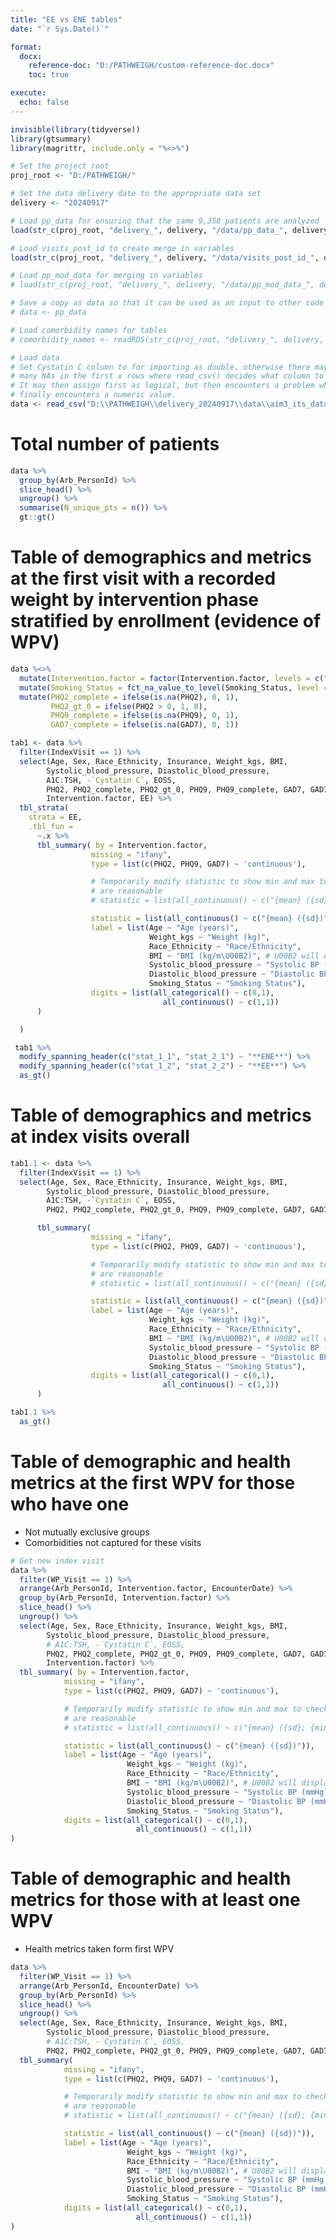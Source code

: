 ```yaml
---
title: "EE vs ENE tables"
date: "`r Sys.Date()`"

format: 
  docx:
    reference-doc: "D:/PATHWEIGH/custom-reference-doc.docx"
    toc: true

execute: 
  echo: false
---
```



```r
invisible(library(tidyverse))
library(gtsummary)
library(magrittr, include.only = "%<>%")
```

```r
# Set the project root
proj_root <- "D:/PATHWEIGH/"

# Set the data delivery date to the appropriate data set
delivery <- "20240917"

# Load pp_data for ensuring that the same 9,358 patients are analyzed
load(str_c(proj_root, "delivery_", delivery, "/data/pp_data_", delivery, ".Rdata"))

# Load visits_post_id to create merge in variables
load(str_c(proj_root, "delivery_", delivery, "/data/visits_post_id_", delivery, ".Rdata"))

# Load pp_mod_data for merging in variables
# load(str_c(proj_root, "delivery_", delivery, "/data/pp_mod_data_", delivery, ".Rdata"))

# Save a copy as data so that it can be used as an input to other code chunks
# data <- pp_data

# Load comorbidity names for tables
# comorbidity_names <- readRDS(str_c(proj_root, "delivery_", delivery, "/data/comorbidity_names_", delivery, ".RDS"))
```

```r
# Load data
# Set Cystatin C column to for importing as double, otherwise there may be too
# many NAs in the first x rows where read_csv() decides what column to assign.
# It may then assign first as logical, but then encounters a problem when it
# finally encounters a numeric value.
data <- read_csv("D:\\PATHWEIGH\\delivery_20240917\\data\\aim3_its_data_20240917.csv")
```

# Total number of patients

```r
data %>%
  group_by(Arb_PersonId) %>%
  slice_head() %>%
  ungroup() %>%
  summarise(N_unique_pts = n()) %>%
  gt::gt()
```

# Table of demographics and metrics at the first visit with a recorded weight by intervention phase stratified by enrollment (evidence of WPV)

```r
data %<>%
  mutate(Intervention.factor = factor(Intervention.factor, levels = c("Control", "Intervention"))) %>%
  mutate(Smoking_Status = fct_na_value_to_level(Smoking_Status, level = "Unknown")) %>%
  mutate(PHQ2_complete = ifelse(is.na(PHQ2), 0, 1),
         PHQ2_gt_0 = ifelse(PHQ2 > 0, 1, 0),
         PHQ9_complete = ifelse(is.na(PHQ9), 0, 1),
         GAD7_complete = ifelse(is.na(GAD7), 0, 1))
```



```r
tab1 <- data %>%
  filter(IndexVisit == 1) %>%
  select(Age, Sex, Race_Ethnicity, Insurance, Weight_kgs, BMI,
        Systolic_blood_pressure, Diastolic_blood_pressure,
        A1C:TSH, -`Cystatin C`, EOSS,
        PHQ2, PHQ2_complete, PHQ2_gt_0, PHQ9, PHQ9_complete, GAD7, GAD7_complete, Smoking_Status,
        Intervention.factor, EE) %>%
  tbl_strata(
    strata = EE,
    .tbl_fun = 
      ~.x %>%
      tbl_summary( by = Intervention.factor,
                  missing = "ifany",
                  type = list(c(PHQ2, PHQ9, GAD7) ~ 'continuous'),

                  # Temporarily modify statistic to show min and max to check data ranges
                  # are reasonable
                  # statistic = list(all_continuous() ~ c("{mean} ({sd}; {min}; {max})")),

                  statistic = list(all_continuous() ~ c("{mean} ({sd})")),
                  label = list(Age ~ "Age (years)",
                               Weight_kgs ~ "Weight (kg)",
                               Race_Ethnicity ~ "Race/Ethnicity",
                               BMI ~ "BMI (kg/m\U00B2)", # U00B2 will display meters squared
                               Systolic_blood_pressure ~ "Systolic BP (mmHg)",
                               Diastolic_blood_pressure ~ "Diastolic BP (mmHg)",
                               Smoking_Status ~ "Smoking Status"),
                  digits = list(all_categorical() ~ c(0,1),
                                  all_continuous() ~ c(1,1))
      )

  )

 tab1 %>%
  modify_spanning_header(c("stat_1_1", "stat_2_1") ~ "**ENE**") %>%
  modify_spanning_header(c("stat_1_2", "stat_2_2") ~ "**EE**") %>%
  as_gt()
```

# Table of demographics and metrics at index visits overall

```r
tab1.1 <- data %>%
  filter(IndexVisit == 1) %>%
  select(Age, Sex, Race_Ethnicity, Insurance, Weight_kgs, BMI,
        Systolic_blood_pressure, Diastolic_blood_pressure,
        A1C:TSH, -`Cystatin C`, EOSS,
        PHQ2, PHQ2_complete, PHQ2_gt_0, PHQ9, PHQ9_complete, GAD7, GAD7_complete, Smoking_Status) %>%

      tbl_summary(
                  missing = "ifany",
                  type = list(c(PHQ2, PHQ9, GAD7) ~ 'continuous'),

                  # Temporarily modify statistic to show min and max to check data ranges
                  # are reasonable
                  # statistic = list(all_continuous() ~ c("{mean} ({sd}; {min}; {max})")),

                  statistic = list(all_continuous() ~ c("{mean} ({sd})")),
                  label = list(Age ~ "Age (years)",
                               Weight_kgs ~ "Weight (kg)",
                               Race_Ethnicity ~ "Race/Ethnicity",
                               BMI ~ "BMI (kg/m\U00B2)", # U00B2 will display meters squared
                               Systolic_blood_pressure ~ "Systolic BP (mmHg)",
                               Diastolic_blood_pressure ~ "Diastolic BP (mmHg)",
                               Smoking_Status ~ "Smoking Status"),
                  digits = list(all_categorical() ~ c(0,1),
                                  all_continuous() ~ c(1,1))
      )

tab1.1 %>%
  as_gt()
```

# Table of demographic and health metrics at the first WPV for those who have one
- Not mutually exclusive groups
- Comorbidities not captured for these visits
```r
# Get new index visit
data %>%
  filter(WP_Visit == 1) %>%
  arrange(Arb_PersonId, Intervention.factor, EncounterDate) %>%
  group_by(Arb_PersonId, Intervention.factor) %>%
  slice_head() %>%
  ungroup() %>%
  select(Age, Sex, Race_Ethnicity, Insurance, Weight_kgs, BMI,
        Systolic_blood_pressure, Diastolic_blood_pressure,
        # A1C:TSH, -`Cystatin C`, EOSS,
        PHQ2, PHQ2_complete, PHQ2_gt_0, PHQ9, PHQ9_complete, GAD7, GAD7_complete, Smoking_Status,
        Intervention.factor) %>%
  tbl_summary( by = Intervention.factor,
            missing = "ifany",
            type = list(c(PHQ2, PHQ9, GAD7) ~ 'continuous'),

            # Temporarily modify statistic to show min and max to check data ranges
            # are reasonable
            # statistic = list(all_continuous() ~ c("{mean} ({sd}; {min}; {max})")),

            statistic = list(all_continuous() ~ c("{mean} ({sd})")),
            label = list(Age ~ "Age (years)",
                          Weight_kgs ~ "Weight (kg)",
                          Race_Ethnicity ~ "Race/Ethnicity",
                          BMI ~ "BMI (kg/m\U00B2)", # U00B2 will display meters squared
                          Systolic_blood_pressure ~ "Systolic BP (mmHg)",
                          Diastolic_blood_pressure ~ "Diastolic BP (mmHg)",
                          Smoking_Status ~ "Smoking Status"),
            digits = list(all_categorical() ~ c(0,1),
                            all_continuous() ~ c(1,1))
)

```

# Table of demographic and health metrics for those with at least one WPV
- Health metrics taken form first WPV
```r
data %>%
  filter(WP_Visit == 1) %>%
  arrange(Arb_PersonId, EncounterDate) %>%
  group_by(Arb_PersonId) %>%
  slice_head() %>%
  ungroup() %>%
  select(Age, Sex, Race_Ethnicity, Insurance, Weight_kgs, BMI,
        Systolic_blood_pressure, Diastolic_blood_pressure,
        # A1C:TSH, -`Cystatin C`, EOSS,
        PHQ2, PHQ2_complete, PHQ2_gt_0, PHQ9, PHQ9_complete, GAD7, GAD7_complete, Smoking_Status) %>%
  tbl_summary(
            missing = "ifany",
            type = list(c(PHQ2, PHQ9, GAD7) ~ 'continuous'),

            # Temporarily modify statistic to show min and max to check data ranges
            # are reasonable
            # statistic = list(all_continuous() ~ c("{mean} ({sd}; {min}; {max})")),

            statistic = list(all_continuous() ~ c("{mean} ({sd})")),
            label = list(Age ~ "Age (years)",
                          Weight_kgs ~ "Weight (kg)",
                          Race_Ethnicity ~ "Race/Ethnicity",
                          BMI ~ "BMI (kg/m\U00B2)", # U00B2 will display meters squared
                          Systolic_blood_pressure ~ "Systolic BP (mmHg)",
                          Diastolic_blood_pressure ~ "Diastolic BP (mmHg)",
                          Smoking_Status ~ "Smoking Status"),
            digits = list(all_categorical() ~ c(0,1),
                            all_continuous() ~ c(1,1))
)
```